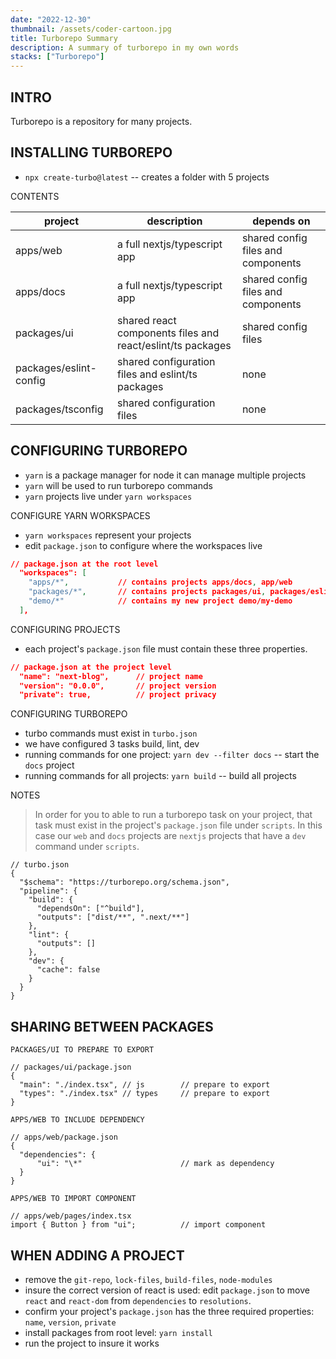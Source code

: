 ```yaml
---
date: "2022-12-30"
thumbnail: /assets/coder-cartoon.jpg
title: Turborepo Summary
description: A summary of turborepo in my own words
stacks: ["Turborepo"]
---
```


## INTRO

Turborepo is a repository for many projects.

## INSTALLING TURBOREPO

- `npx create-turbo@latest` -- creates a folder with 5 projects

CONTENTS

| project                | description                                                | depends on                         |
| ---------------------- | ---------------------------------------------------------- | ---------------------------------- |
| apps/web               | a full nextjs/typescript app                               | shared config files and components |
| apps/docs              | a full nextjs/typescript app                               | shared config files and components |
| packages/ui            | shared react components files and react/eslint/ts packages | shared config files                |
| packages/eslint-config | shared configuration files and eslint/ts packages          | none                               |
| packages/tsconfig      | shared configuration files                                 | none                               |

## CONFIGURING TURBOREPO

- `yarn` is a package manager for node it can manage multiple projects
- `yarn` will be used to run turborepo commands
- `yarn` projects live under `yarn workspaces`

CONFIGURE YARN WORKSPACES

- `yarn workspaces` represent your projects
- edit `package.json` to configure where the workspaces live

```json
// package.json at the root level
  "workspaces": [
    "apps/*",           // contains projects apps/docs, app/web
    "packages/*",       // contains projects packages/ui, packages/eslint-config, packages/tsconfig
    "demo/*"            // contains my new project demo/my-demo
  ],
```

CONFIGURING PROJECTS

- each project's `package.json` file must contain these three properties.

```json
// package.json at the project level
  "name": "next-blog",      // project name
  "version": "0.0.0",       // project version
  "private": true,          // project privacy
```

CONFIGURING TURBOREPO

- turbo commands must exist in `turbo.json`
- we have configured 3 tasks build, lint, dev
- running commands for one project: `yarn dev --filter docs` -- start the `docs` project
- running commands for all projects: `yarn build` -- build all projects

NOTES

> In order for you to able to run a turborepo task on your project, that task must exist in the project's `package.json` file under `scripts`. In this case our `web` and `docs` projects are `nextjs` projects that have a `dev` command under `scripts`.

```
// turbo.json
{
  "$schema": "https://turborepo.org/schema.json",
  "pipeline": {
    "build": {
      "dependsOn": ["^build"],
      "outputs": ["dist/**", ".next/**"]
    },
    "lint": {
      "outputs": []
    },
    "dev": {
      "cache": false
    }
  }
}
```

## SHARING BETWEEN PACKAGES

```
PACKAGES/UI TO PREPARE TO EXPORT

// packages/ui/package.json
{
  "main": "./index.tsx", // js        // prepare to export
  "types": "./index.tsx" // types     // prepare to export
}

APPS/WEB TO INCLUDE DEPENDENCY

// apps/web/package.json
{
  "dependencies": {
      "ui": "\*"                      // mark as dependency
  }
}

APPS/WEB TO IMPORT COMPONENT

// apps/web/pages/index.tsx
import { Button } from "ui";          // import component
```

## WHEN ADDING A PROJECT

- remove the `git-repo`, `lock-files`, `build-files`, `node-modules`
- insure the correct version of react is used: edit `package.json` to move `react` and `react-dom` from `dependencies` to `resolutions`.
- confirm your project's `package.json` has the three required properties: `name`, `version`, `private`
- install packages from root level: `yarn install`
- run the project to insure it works
